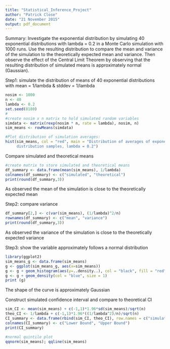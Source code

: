```yaml
---
title: "Statistical_Inference_Project"
author: "Patrick Close"
date: "21 November 2015"
output: pdf_document
---
```

Summary: Investigate the exponential distribution by simulating 40 exponential distributions with lambda = 0.2 in a Monte Carlo simulation with 1000 runs.  Use the resulting distribution to compare the mean and variance of the simulation to the theoretically expected mean and variance.  Then observe the effect of the Central Limit Theorem by observing that the resulting distribution of simulated means is approximately normal (Gaussian).

Step1: simulate the distribution of means of 40 exponential distributions with mean = 1/lambda & stddev = 1/lambda
```r
nosim <- 1000
n <- 40
lambda <- 0.2
set.seed(8180)
#
#create nosim x n matrix to hold simulated random variables
simdata <- matrix(rexp(nosim * n, rate = lambda), nosim, n)
sim_means <- rowMeans(simdata)
```

```r
#Plot distribution of simulation averages:
hist(sim_means, col = "red", main = "Distribution of averages of exponential 
     distribution samples, lambda = 0.2")
```
`
`

Compare simulated and theoretical means
```r
#create matrix to store simulated and theoretical means
df_summary <- data.frame(mean(sim_means), 1/lambda)
colnames(df_summary) <- c("simulated", "theoretical")
print(round(df_summary,3))
```
As observed the mean of the simulation is close to the theoretically expected mean

Step2: compare variance
```r
df_summary[2,] <- c(var(sim_means), (1/lambda)^2/n) 
rownames(df_summary) <- c("mean", "variance")
print(round(df_summary,3))
```
As observed the variance of the simulation is close to the theoretically expected variance

Step3: show the variable approximately follows a normal distribution
```r
library(ggplot2)
sim_means_g <- data.frame(sim_means)
g <- ggplot(sim_means_g, aes(x=sim_means))
g <- g + geom_histogram(aes(y=..density..), col = "black", fill = "red")
g <- g + geom_density(col = "blue", size = 1)
print (g)
```

The shape of the curve is approximately Gaussian



Construct simulated confidence interval and compare to theoretical CI
```r
sim_CI <- mean(sim_means) + c(-1,1)*1.96*sd(sim_means)/sqrt(n)
theo_CI <- 1/lambda + c(-1,1)*1.96*((1/lambda^2)/n)/sqrt(n)
CI_summary <- data.frame(rbind(sim_CI, theo_CI), row.names = c("simulated", "theoretical"))
colnames(CI_summary) <- c("Lower Bound", "Upper Bound")
print(CI_summary)
```
```r
#normal quintile plot
qqnorm(sim_means); qqline(sim_means)
```


